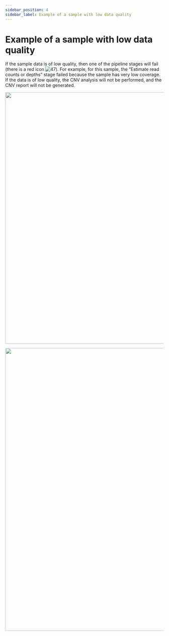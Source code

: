 ```yaml
---
sidebar_position: 4
sidebar_label: Example of a sample with low data quality
---
```


# Example of a sample with low data quality

If the sample data is of low quality, then one of the pipeline stages will fail (there is a red
icon ![47](/img/eng/47-failed-status.png)).
For example, for this sample, the “Estimate read counts or depths” stage failed because the sample has very low coverage.
If the data is of low quality, the CNV analysis will not be performed, and the CNV report will not be generated.

<p align="center">
<img src={require('/img/eng/48-main-page-low-data-quality.png').default} width="800"/>
</p>


<SpecialMarks mark="analysis not performed, software error" />

<p align="center">
<img src={require('/img/eng/49-cnv-report-low-data-quality.png').default} width="900"/>
</p>
